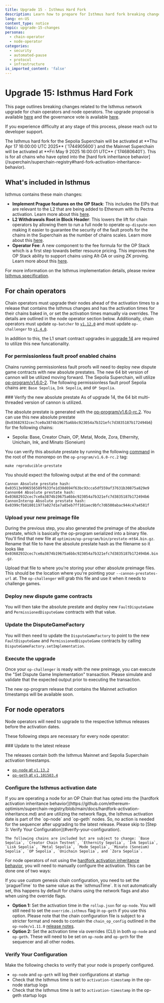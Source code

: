 ```yaml
---
title: Upgrade 15 - Isthmus Hard Fork
description: Learn how to prepare for Isthmus hard fork breaking changes.
lang: en-US
content_type: notice
topic: upgrade-15-changes
personas:
  - chain-operator
  - node-operator
categories:
  - security
  - automated-pause
  - protocol
  - infrastructure
is_imported_content: 'false'
---
```



# Upgrade 15: Isthmus Hard Fork

This page outlines breaking changes related to the Isthmus network upgrade for chain operators and node operators. The upgrade proposal is available [here](https://gov.optimism.io/t/upgrade-proposal-15-isthmus-hard-fork/9804) and the governance vote is available [here](https://gov.optimism.io/t/proposal-preview-implement-prague-features-on-the-op-stack/9703).

If you experience difficulty at any stage of this process, please reach out to developer support.

<Callout type="info">
  The Isthmus hard fork for the Sepolia Superchain will be activated at **Thu Apr 17 16:00:00 UTC 2025** (`1744905600`) and the Mainnet Superchain will be activated at **Fri May 9 2025 16:00:01 UTC** (`1746806401`).
  This is for all chains who have opted into the [hard fork inheritance behavior](/superchain/superchain-registry#hard-fork-activation-inheritance-behavior).
</Callout>

## What's included in Isthmus

Isthmus contains these main changes:

*   **Implement Prague features on the OP Stack**: This includes the EIPs that are relevant to the L2 that are being added to Ethereum with its Pectra activation. Learn more about this [here](https://gov.optimism.io/t/proposal-preview-implement-prague-features-on-the-op-stack/9703).
*   **L2 Withdrawals Root in Block Header**: This lowers the lift for chain operators by allowing them to run a full node to operate `op-dispute-mon` making it easier to guarantee the security of the fault proofs for the chains in the Superchain as the number of chains scales. Learn more about this [here](https://gov.optimism.io/t/proposal-preview-l2-withdrawals-root-in-block-header/9730).
*   **Operator Fee**: A new component to the fee formula for the OP Stack which is a first step towards better resource pricing. This improves the OP Stack ability to support chains using Alt-DA or using ZK proving. Learn more about this [here](https://gov.optimism.io/t/proposal-preview-operator-fee/9715).

For more information on the Isthmus implementation details, please review [Isthmus specification](https://specs.optimism.io/protocol/isthmus/overview.html).

## For chain operators

Chain operators must upgrade their nodes ahead of the activation times to a release that contains the Isthmus changes and has the activation times for their chains baked in, or set the activation times manually via overrides. The details are outlined in the node operator section below. Additionally, chain operators must update `op-batcher` to [`v1.12.0`](https://github.com/ethereum-optimism/optimism/releases/tag/op-batcher%2Fv1.12.0) and must update `op-challenger` to [`v1.4.0`](https://github.com/ethereum-optimism/optimism/releases/tag/op-challenger%2Fv1.4.0). 

In addition to this, the L1 smart contract upgrades in [upgrade 14](/notices/upgrade-14) are required to utilize this new funcationality.

### For permissionless fault proof enabled chains

Chains running permissionless fault proofs will need to deploy new dispute game contracts with new absolute prestates. The new 64 bit version of cannon will be utilized moving forward. The Sepolia Superchain, will utilize [op-program/v1.6.0-2](https://github.com/ethereum-optimism/optimism/tree/op-program/v1.6.0-rc.2). The following permissionless fault proof Sepolia chains are: `Base Sepolia`, `Ink Sepolia`, and `OP Sepolia`.

<Steps>
  ### Verify the new absolute prestate

  <Callout type="info">
    As of upgrade 14, the 64 bit multi-threaded version of cannon is utilized.
  </Callout>

  The absolute prestate is generated with the [op-program/v1.6.0-rc.2](https://github.com/ethereum-optimism/optimism/tree/op-program/v1.6.0-rc.2). You can use this new absolute prestate (`0x03682932cec7ce0a3874b19675a6bbc923054a7b321efc7d3835187b172494b6`) for the following chains:

  *   Sepolia: Base, Creator Chain, OP, Metal, Mode, Zora, Ethernity, Unichain, Ink, and Minato (Soneium)

  You can verify this absolute prestate by running the following [command](https://github.com/ethereum-optimism/optimism/blob/d6fb90dd489e39efa206b55200766ccc075c1d9b/Makefile#L130-L132) in the root of the monorepo on the `op-program/v1.6.0-rc.2` tag:

  ```shell
  make reproducible-prestate
  ```

  You should expect the following output at the end of the command:

  ```shell
  Cannon Absolute prestate hash: 
  0x03513e996556589f633fe1d38d694f63bc93cca5df559af37631b30875a829e9
  Cannon64 Absolute prestate hash: 
  0x03682932cec7ce0a3874b19675a6bbc923054a7b321efc7d3835187b172494b6
  CannonInterop Absolute prestate hash: 
  0x0399cfb018011977a027d1e7a85eb7ff101aec9bfc7d6500abac944c47a4581f
  ```

  ### Upload your new preimage file

  During the previous step, you also generated the preimage of the absolute prestate, which is basically the op-program serialized into a binary file. You'll find that new file at `optimism/op-program/bin/prestate-mt64.bin.gz`. Rename that file to have the absolute prestate hash as the filename so it looks like `0x03682932cec7ce0a3874b19675a6bbc923054a7b321efc7d3835187b172494b6.bin.gz`.

  Upload that file to where you're storing your other absolute preimage files. This should be the location where you're pointing your `--cannon-prestates-url` at. The `op-challenger` will grab this file and use it when it needs to challenge games.

  ### Deploy new dispute game contracts

  You will then take the absolute prestate and deploy new `FaultDisputeGame` and `PermissionedDisputeGame` contracts with that value. 

  ### Update the DisputeGameFactory

  You will then need to update the `DisputeGameFactory` to point to the new `FaultDisputeGame` and `PermissionedDisputeGame` contracts by calling `DisputeGameFactory.setImplementation`. 

  ### Execute the upgrade

  Once your `op-challenger` is ready with the new preimage, you can execute the "Set Dispute Game Implementation" transaction. Please simulate and validate that the expected output prior to executing the transaction.
</Steps>

The new op-program release that contains the Mainnet activation timestamps will be available soon.

## For node operators

Node operators will need to upgrade to the respective Isthmus releases before the activation dates.

These following steps are necessary for every node operator:

<Steps>
  ### Update to the latest release

  The releases contain both the Isthmus Mainnet and Sepolia Superchain activation timestamps.

  *   [`op-node` at `v1.13.2`](https://github.com/ethereum-optimism/optimism/releases/tag/op-node%2Fv1.13.2)
  *   [`op-geth` at `v1.101503.4`](https://github.com/ethereum-optimism/op-geth/releases/tag/v1.101503.4)

  ### Configure the Isthmus activation date

  <Callout type="warning">
    If you are operating a node for an OP Chain that has opted into the [hardfork activation inheritance behavior](https://github.com/ethereum-optimism/superchain-registry/blob/main/docs/hardfork-activation-inheritance.md) and are utilizing the network flags, the Isthmus activation date is part of the `op-node` and `op-geth` nodes. So, no action is needed for the sequencer after upgrading to the latest release. Please skip to [Step 3: Verify Your Configuration](#verify-your-configuration).

    The following chains are included but are subject to change: `Base Sepolia`, `Creator Chain Testnet`, `Ethernity Sepolia`, `Ink Sepolia`, `Lisk Sepolia`, `Metal Sepolia`, `Mode Sepolia`, `Minato (Soneium) Sepolia`, `OP Sepolia`, `Unichain Sepolia`, and `Zora Sepolia`.
  </Callout>

  For node operators of not using the [hardfork activation inheritance behavior](https://github.com/ethereum-optimism/superchain-registry/blob/main/docs/hardfork-activation-inheritance.md), you will need to manually configure the activation. This can be done one of two ways:

  <Callout type="warning">
    If you use custom genesis chain configuration, you need to set the `pragueTime` to the same value as the `isthmusTime`. It is not automatically set, this happens by default for chains using the network flags and also when using the override flags.
  </Callout>

  *   **Option 1:** Set the activation time in the `rollup.json` for `op-node`. You will still need to set the `override.isthmus` flag in `op-geth` if you use this option. Please note that the chain configuration file is subject to a stricter format and needs to contain the `chain_op_config` outlined in the `op-node/v1.11.0` [release notes](https://github.com/ethereum-optimism/optimism/releases/tag/op-node%2Fv1.11.0).
  *   **Option 2:** Set the activation time via overrides (CLI) in both `op-node` and `op-geth`. These will need to be set on `op-node` and `op-geth` for the sequencer and all other nodes.

  ### Verify Your Configuration

  Make the following checks to verify that your node is properly configured.

  *   `op-node` and `op-geth` will log their configurations at startup
  *   Check that the Isthmus time is set to `activation-timestamp` in the op-node startup logs
  *   Check that the Isthmus time is set to `activation-timestamp` in the op-geth startup logs
</Steps>
